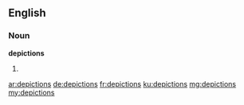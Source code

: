 ==English==

===Noun===
'''depictions'''

# {{plural of|depiction}}

[[ar:depictions]]
[[de:depictions]]
[[fr:depictions]]
[[ku:depictions]]
[[mg:depictions]]
[[my:depictions]]